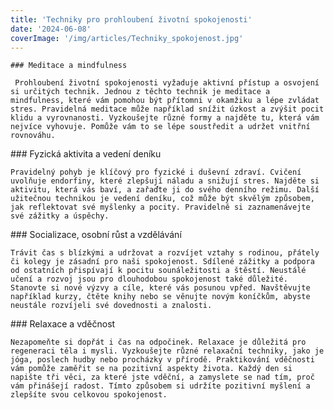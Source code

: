 ```yaml
---
title: 'Techniky pro prohloubení životní spokojenosti'
date: '2024-06-08'
coverImage: '/img/articles/Techniky_spokojenost.jpg'
---
```


<div class="main__post--content">
  <div>
   
    ### Meditace a mindfulness

     Prohloubení životní spokojenosti vyžaduje aktivní přístup a osvojení si určitých technik. Jednou z těchto technik je meditace a mindfulness, které vám pomohou být přítomni v okamžiku a lépe zvládat stres. Pravidelná meditace může například snížit úzkost a zvýšit pocit klidu a vyrovnanosti. Vyzkoušejte různé formy a najděte tu, která vám nejvíce vyhovuje. Pomůže vám to se lépe soustředit a udržet vnitřní rovnováhu.

  </div>
  <div>
    ### Fyzická aktivita a vedení deníku

    Pravidelný pohyb je klíčový pro fyzické i duševní zdraví. Cvičení uvolňuje endorfiny, které zlepšují náladu a snižují stres. Najděte si aktivitu, která vás baví, a zařaďte ji do svého denního režimu. Další užitečnou technikou je vedení deníku, což může být skvělým způsobem, jak reflektovat své myšlenky a pocity. Pravidelně si zaznamenávejte své zážitky a úspěchy.

  </div>
  <div>
    ### Socializace, osobní růst a vzdělávání

    Trávit čas s blízkými a udržovat a rozvíjet vztahy s rodinou, přátely či kolegy je zásadní pro naši spokojenost. Sdílené zážitky a podpora od ostatních přispívají k pocitu sounáležitosti a štěstí. Neustálé učení a rozvoj jsou pro dlouhodobou spokojenost také důležité. Stanovte si nové výzvy a cíle, které vás posunou vpřed. Navštěvujte například kurzy, čtěte knihy nebo se věnujte novým koníčkům, abyste neustále rozvíjeli své dovednosti a znalosti.

  </div>
  <div>
    ### Relaxace a vděčnost

    Nezapomeňte si dopřát i čas na odpočinek. Relaxace je důležitá pro regeneraci těla i mysli. Vyzkoušejte různé relaxační techniky, jako je jóga, poslech hudby nebo procházky v přírodě. Praktikování vděčnosti vám pomůže zaměřit se na pozitivní aspekty života. Každý den si napište tři věci, za které jste vděční, a zamyslete se nad tím, proč vám přinášejí radost. Tímto způsobem si udržíte pozitivní myšlení a zlepšíte svou celkovou spokojenost.

  </div>
</div>
